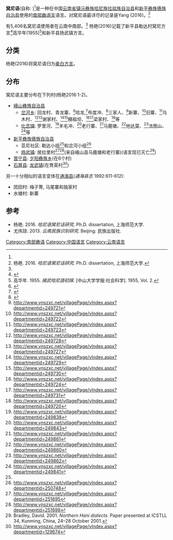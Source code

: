 {{Copy edit|time=2021-04-16T02:02:49+00:00}}
{{Infobox language
|name=窝尼语
|altname=
|states=[[中国|中国]]
|region=[[云南省|云南省]]
|ethnicity=85,000名[[哈尼族|哈尼族]] (1997); projected 135,000 in 2010<ref name=AH>[http://asiaharvest.org/wp-content/themes/asia/docs/people-groups/China/chinaPeoples/W/Woni.pdf]</ref>
|speakers=60,000或更多
|date=1987
|ref=<ref name=AH/>
|familycolor=汉藏语系
|fam2=([[藏缅语族|藏缅语族]])
|fam3=[[缅彝语群|缅彝语群]]
|fam4=[[彝语支|彝语支]]
|fam5=[[彝语南部方言|彝语南部方言]]
|fam6=[[豪尼语|豪白方言]]
|iso3=none
|glotto=none
}}

'''窝尼语'''(自称: ''{{IPA|hɑ31 ɲi33}}'')<ref name="Yang2016"/>是一种在中国[[云南省|云南省]][[镇沅彝族哈尼族拉祜族自治县|镇沅彝族哈尼族拉祜族自治县]]和[[新平彝族傣族自治县|新平彝族傣族自治县]]使用的[[哈尼语|南部]][[彝语支|彝语支]]语言。对窝尼语最详尽的记录是Yang (2016)。<ref name="Yang2016">杨艳. 2016. ''哈尼语窝尼话研究''. Ph.D. dissertation, 上海师范大学.</ref>

有5,406名窝尼语使用者在云南中南部。<ref name="Yang2016"/> 杨艳(2016)记载了新平县勒达村窝尼方言<ref name="ynszxc.net">{{Cite web | url=http://www.ynszxc.net/villagePage/vIndex.aspx?departmentid=250749 |title = 新平县桂山镇亚尼村民委员会二组（勒达）}}</ref>高华年(1955)<ref>高华年. 1955. ''揚武哈尼語初探''. [中山大学学报:社会科学]. 1955, Vol. 2.</ref>和新平县扬武镇方言。

==分类==
杨艳(2016)将窝尼语归为[[豪尼语|豪白方言]]。

==分布==
窝尼语主要分布在下列村(杨艳2016:1-2)。

*[[峨山彝族自治县|峨山彝族自治县]]
**[[岔河乡|岔河乡]]: 回龙村、青龙寨、<ref>{{Cite web | url=http://www.ynszxc.net/villagePage/vIndex.aspx?departmentid=249765 |title = 峨山县岔河乡青河村民委员会青龙寨村}}</ref>哈龙,<ref>{{Cite web | url=http://www.ynszxc.net/villagePage/vIndex.aspx?departmentid=249768 |title = 峨山县岔河乡青河村民委员会哈龙村}}</ref>布度冲、<ref>{{Cite web | url=http://www.ynszxc.net/villagePage/vIndex.aspx?departmentid=249766 |title = 峨山县岔河乡青河村民委员会布渡冲村}}</ref>三家人、<ref>http://www.ynszxc.net/villagePage/vIndex.aspx?departmentid=249721</ref>新寨、<ref>http://www.ynszxc.net/villagePage/vIndex.aspx?departmentid=249722</ref>旧寨、<ref>http://www.ynszxc.net/villagePage/vIndex.aspx?departmentid=249723</ref>乌木村、<ref>http://www.ynszxc.net/villagePage/vIndex.aspx?departmentid=249728</ref><ref>http://www.ynszxc.net/villagePage/vIndex.aspx?departmentid=249727</ref>谢家村、<ref>http://www.ynszxc.net/villagePage/vIndex.aspx?departmentid=249729</ref><ref>http://www.ynszxc.net/villagePage/vIndex.aspx?departmentid=249730</ref>棚祖坝、<ref>http://www.ynszxc.net/villagePage/vIndex.aspx?departmentid=249724</ref><ref>http://www.ynszxc.net/villagePage/vIndex.aspx?departmentid=249731</ref>梁家村、<ref>http://www.ynszxc.net/villagePage/vIndex.aspx?departmentid=249720</ref>等
**[[化念镇|化念镇]]: 罗里河、<ref>http://www.ynszxc.net/villagePage/vIndex.aspx?departmentid=249838</ref>羊毛冲、<ref>http://www.ynszxc.net/villagePage/vIndex.aspx?departmentid=249843</ref>老行寨、<ref>http://www.ynszxc.net/villagePage/vIndex.aspx?departmentid=249861</ref>马鹿塘、<ref>http://www.ynszxc.net/villagePage/vIndex.aspx?departmentid=249860</ref>他达莫、<ref>http://www.ynszxc.net/villagePage/vIndex.aspx?departmentid=249862</ref>法图山、<ref>http://www.ynszxc.net/villagePage/vIndex.aspx?departmentid=249841</ref>等
*[[新平彝族傣族自治县|新平彝族傣族自治县]]
**亚尼社区: 勒达小组<ref name="ynszxc.net"/>和岔河小组<ref>http://www.ynszxc.net/villagePage/vIndex.aspx?departmentid=250748</ref>
**[[扬武镇|扬武镇]]: 居拉里村<ref>http://www.ynszxc.net/villagePage/vIndex.aspx?departmentid=251695</ref><ref>http://www.ynszxc.net/villagePage/vIndex.aspx?departmentid=251698</ref>(来自峨山县马鹿塘和老行寨)(语言现已灭亡<ref name="Bradley2001">Bradley, David. 2001. ''Northern Hani dialects''. Paper presented at ICSTLL 34, Kunming, China, 24–28 October 2001.</ref>)
*[[晋宁县|晋宁县]]: [[夕阳彝族乡|夕阳彝族乡]](在6个村)
*[[石屏县|石屏县]]: [[龙武镇|龙武镇]](在育英村<ref>http://www.ynszxc.net/villagePage/vIndex.aspx?departmentid=129674</ref>)

另一十分相似的语言变体在[[通海县|通海县]](''通海县志'' 1992:611-612):
*团田村: 梅子箐, 马尾寨和独家村
*水塘村: 新寨

==参考==
{{Reflist}}
*杨艳. 2016. ''哈尼语窝尼话研究''. Ph.D. dissertation, 上海师范大学.
*尤伟琼. 2013. ''云南民族识别研究''. Beijing: 民族出版社.

{{中国语言}}
{{汉藏语系}}
{{Lolo-Burmese languages}}

[[Category:南部彝语|Category:南部彝语]]
[[Category:中国语言|Category:中国语言]]
[[Category:云南语言|Category:云南语言]]